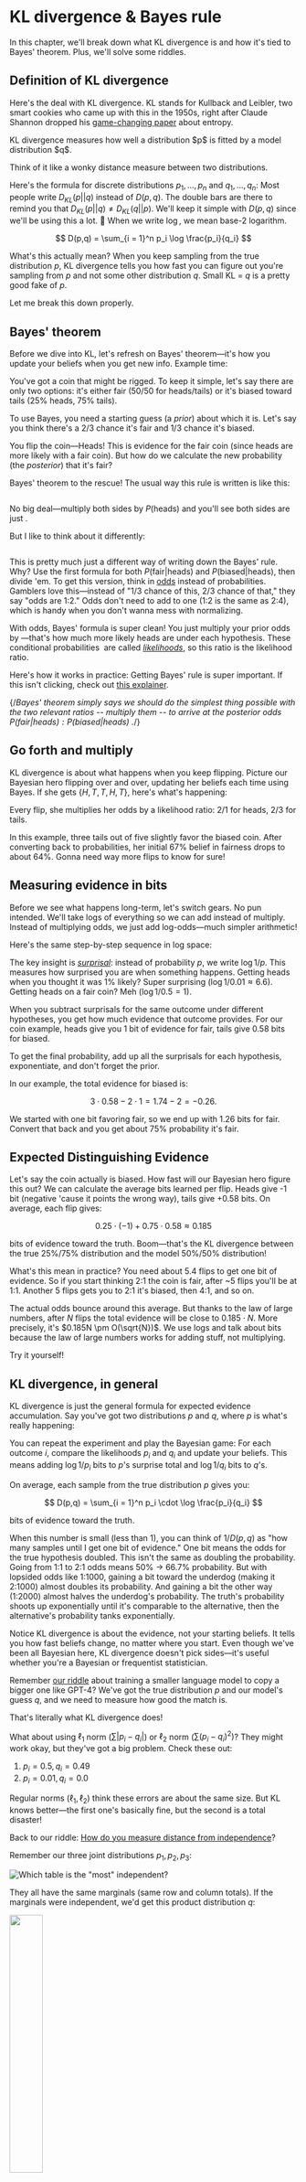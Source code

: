 # KL divergence & Bayes rule <a id="quantifying-information"></a>

In this chapter, we'll break down what KL divergence is and how it's tied to Bayes' theorem. Plus, we'll solve some riddles.

## Definition of KL divergence <a id="definition-of-kl-divergence"></a>

Here's the deal with KL divergence. <Footnote>KL stands for Kullback and Leibler, two smart cookies who came up with this in the 1950s, right after Claude Shannon dropped his [game-changing paper](https://en.wikipedia.org/wiki/A_Mathematical_Theory_of_Communication) about entropy.</Footnote>

<Block headline = "If there is one thing you remember from this minicourse...">
KL divergence measures how well a distribution $p$ is fitted by a model distribution $q$.
</Block>

Think of it like a wonky distance measure between two distributions.

Here's the formula for discrete distributions $p_1, \dots, p_n$ and $q_1, \dots, q_n$:<Footnote> Most people write $D_{KL}(p||q)$ instead of $D(p,q)$. The double bars are there to remind you that $D_{KL}(p||q) \not= D_{KL}(q||p)$. We'll keep it simple with $D(p,q)$ since we'll be using this a lot. 🙂 </Footnote><Footnote>When we write $\log$, we mean base-2 logarithm. </Footnote>

$$
D(p,q) = \sum_{i = 1}^n p_i \log \frac{p_i}{q_i}
$$

What's this actually mean? When you keep sampling from the true distribution $p$, KL divergence tells you how fast you can figure out you're sampling from $p$ and not some other distribution $q$. Small KL = $q$ is a pretty good fake of $p$.

Let me break this down properly.

## Bayes' theorem

Before we dive into KL, let's refresh on Bayes' theorem—it's how you update your beliefs when you get new info. Example time:

You've got a coin that might be rigged. To keep it simple, let's say there are only two options: it's either fair (50/50 for heads/tails) or it's biased toward tails (25% heads, 75% tails).

To use Bayes, you need a starting guess (a _prior_) about which it is. Let's say you think there's a 2/3 chance it's fair and 1/3 chance it's biased.

You flip the coin—Heads! This is evidence for the fair coin (since heads are more likely with a fair coin). But how do we calculate the new probability (the _posterior_) that it's fair?

Bayes' theorem to the rescue! The usual way this rule is written is like this:

<Math displayMode={true} math='P(\textrm{fair} | \textrm{heads}) = \frac{P(\textrm{heads} | \textrm{fair}) \cdot P(\textrm{fair})}{P(\textrm{heads})}' />

No big deal—multiply both sides by $P(\textrm{heads})$ and you'll see both sides are just <Math math = "P(\textrm{fair AND heads})" />.

But I like to think about it differently:

<Math displayMode={true} math='\underbrace{\frac{P(\textrm{fair} | \textrm{heads})}{P(\textrm{biased} | \textrm{heads})}}_{\textrm{Posterior odds}} = \underbrace{\frac{P(\textrm{fair})}{P(\textrm{biased})}}_{\textrm{Prior odds}} \cdot \underbrace{\frac{P(\textrm{heads} | \textrm{fair})}{P(\textrm{heads} | \textrm{biased})}}_{\textrm{Likelihood ratio}}' />

This is pretty much just a different way of writing down the Bayes' rule. <Footnote>Why? Use the first formula for both $P(\textrm{fair} | \textrm{heads})$ and $P(\textrm{biased} | \textrm{heads})$, then divide 'em. </Footnote> To get this version, think in [odds](https://en.wikipedia.org/wiki/Odds) instead of probabilities. Gamblers love this—instead of "1/3 chance of this, 2/3 chance of that," they say "odds are 1:2." Odds don't need to add to one (1:2 is the same as 2:4), which is handy when you don't wanna mess with normalizing.

With odds, Bayes' formula is super clean! You just multiply your prior odds by <Math math = "\frac{P(\textrm{heads} | \textrm{fair})}{P(\textrm{heads} | \textrm{biased})}" />—that's how much more likely heads are under each hypothesis. These conditional probabilities <Math math = "P(\textrm{event} | \textrm{hypothesis})" /> are called [_likelihoods_](https://en.wikipedia.org/wiki/Likelihood_function), so this ratio is the likelihood ratio.

Here's how it works in practice: <Footnote>Getting Bayes' rule is super important. If this isn't clicking, check out [this explainer](https://www.lesswrong.com/w/bayes-rule). </Footnote>

<BayesCalculatorWidget />

{/*Bayes' theorem simply says we should do the simplest thing possible with the two relevant ratios -- multiply them -- to arrive at the posterior odds $P(\textrm{fair} | \textrm{heads}) : P(\textrm{biased} | \textrm{heads})$ .*/}

## Go forth and multiply

KL divergence is about what happens when you keep flipping. Picture our Bayesian hero flipping over and over, updating her beliefs each time using Bayes. If she gets $\{H, T, T, H, T\}$, here's what's happening:

<BayesSequenceWidget />

Every flip, she multiplies her odds by a likelihood ratio: $2/1$ for heads, $2/3$ for tails.

In this example, three tails out of five slightly favor the biased coin. After converting back to probabilities, her initial 67% belief in fairness drops to about 64%. Gonna need way more flips to know for sure!

## Measuring evidence in bits

Before we see what happens long-term, let's switch gears. <Footnote>No pun intended. </Footnote> We'll take logs of everything so we can add instead of multiply. Instead of multiplying odds, we just add log-odds—much simpler arithmetic!

Here's the same step-by-step sequence in log space:

<BayesSequenceLogWidget />

The key insight is _[surprisal](https://en.wikipedia.org/wiki/Information_content)_: instead of probability $p$, we write $\log 1/p$. This measures how surprised you are when something happens. Getting heads when you thought it was 1% likely? Super surprising ($\log 1/0.01 \approx 6.6$). Getting heads on a fair coin? Meh ($\log 1/0.5 = 1$).

When you subtract surprisals for the same outcome under different hypotheses, you get how much evidence that outcome provides. For our coin example, heads give you 1 bit of evidence for fair, tails give 0.58 bits for biased.

To get the final probability, add up all the surprisals for each hypothesis, exponentiate, and don't forget the prior.

In our example, the total evidence for biased is:

$$
3 \cdot 0.58 - 2 \cdot 1 = 1.74 - 2 = -0.26. 
$$

We started with one bit favoring fair, so we end up with 1.26 bits for fair. Convert that back and you get about 75% probability it's fair.

## Expected Distinguishing Evidence <a id="expected-distinguishing-evidence"></a>

Let's say the coin actually is biased. How fast will our Bayesian hero figure this out? We can calculate the average bits learned per flip. Heads give -1 bit (negative 'cause it points the wrong way), tails give +0.58 bits. On average, each flip gives:

$$
0.25 \cdot (-1) + 0.75 \cdot 0.58 \approx 0.185
$$

bits of evidence toward the truth. Boom—that's the KL divergence between the true 25%/75% distribution and the model 50%/50% distribution!

What's this mean in practice? You need about 5.4 flips to get one bit of evidence. So if you start thinking 2:1 the coin is fair, after ~5 flips you'll be at 1:1. Another 5 flips gets you to 2:1 it's biased, then 4:1, and so on.

The actual odds bounce around this average. But thanks to the law of large numbers, after $N$ flips the total evidence will be close to $0.185 \cdot N$. <Footnote> More precisely, it's $0.185N \pm O(\sqrt{N})$. We use logs and talk about bits because the law of large numbers works for adding stuff, not multiplying. </Footnote>

Try it yourself!

<EvidenceAccumulationSimulator />

## KL divergence, in general

KL divergence is just the general formula for expected evidence accumulation. Say you've got two distributions $p$ and $q$, where $p$ is what's really happening:

You can repeat the experiment and play the Bayesian game: For each outcome $i$, compare the likelihoods $p_i$ and $q_i$ and update your beliefs. This means adding $\log 1/p_i$ bits to $p$'s surprise total and $\log 1/q_i$ bits to $q$'s. 

On average, each sample from the true distribution $p$ gives you:

$$
D(p,q) = \sum_{i = 1}^n p_i \cdot \log \frac{p_i}{q_i}
$$

bits of evidence toward the truth.

When this number is small (less than 1), you can think of $1/D(p,q)$ as "how many samples until I get one bit of evidence." One bit means the odds for the true hypothesis doubled. <Footnote>This isn't the same as doubling the probability. Going from 1:1 to 2:1 odds means 50% → 66.7% probability. But with lopsided odds like 1:1000, gaining a bit toward the underdog (making it 2:1000) almost doubles its probability. And gaining a bit the other way (1:2000) almost halves the underdog's probability. The truth's probability shoots up exponentially until it's comparable to the alternative, then the alternative's probability tanks exponentially. </Footnote>

Notice KL divergence is about the evidence, not your starting beliefs. It tells you how fast beliefs change, no matter where you start.
Even though we've been all Bayesian here, KL divergence doesn't pick sides—it's useful whether you're a Bayesian or frequentist statistician.


<Expand headline = "Riddle: How to train your LLM" > <a id="application-training-smaller-models"></a>

Remember [our riddle](00-introduction#deep-learning) about training a smaller language model to copy a bigger one like GPT-4? We've got the true distribution $p$ and our model's guess $q$, and we need to measure how good the match is.

That's literally what KL divergence does!

What about using $\ell_1$ norm ($\sum |p_i - q_i|$) or $\ell_2$ norm ($\sum (p_i - q_i)^2$)? They might work okay, but they've got a big problem. Check these out:

1. $p_i = 0.5, q_i = 0.49$
2. $p_i = 0.01, q_i = 0.0$

Regular norms ($\ell_1, \ell_2$) think these errors are about the same size. But KL knows better—the first one's basically fine, but the second is a total disaster!

<DistributionComparisonWidget title="KL Divergence Explorer" />

</Expand>

<Expand headline = "Riddle: Measuring distance from independence">
<a id="information-theory"></a>

Back to our riddle: [How do you measure distance from independence](00-introduction#information-theory)?

Remember our three joint distributions $p_1, p_2, p_3$:

![Which table is the "most" independent?](00-introduction/independence.png)

They all have the same marginals (same row and column totals). If the marginals were independent, we'd get this product distribution $q$:

<img src = "00-introduction/independence2.png" style = "width : 34%;"/>

Which one's "most" independent?

We need to measure how different each table is from the ideal independent one. There are tons of ways to do this<Footnote>People often use [correlation](https://en.wikipedia.org/wiki/Correlation), but that's not great. First, correlation only works for numbers, not general stuff like \{☀️, ☁️\}. Plus, zero correlation doesn't mean independence. </Footnote>, but KL divergence is perfect. We've got two distributions: the "truth" (one of our tables) and the "model" (the ideal independent table). The KL between them tells us how well the model matches reality—basically, how long until a Bayesian detective figures out the data isn't coming from the independent model.

The KL divergences for our tables:

<Math displayMode = {true} math = "D(p_1, q) \approx 0.40, D(p_2, q) \approx 0.04,  D(p_3, q) \approx 0.21"/>

So table 2 is "closest" to independence!

This works for any joint distribution $(r, s)$. The KL divergence between $(r, s)$ and the independent version $r \otimes s$ is called [mutual information](http://en.wikipedia.org/wiki/Mutual_information) between $r$ and $s$—it's huge in information theory. It tells you how many bits you learn about $r$ when you find out $s$ (or vice versa—it's symmetric).

<MutualInformationWidget showToggle={true} />

</Expand>

## What's next?

In the [next section](02-crossentropy), we'll dig deeper into the KL formula and see how it connects to entropy and cross-entropy.